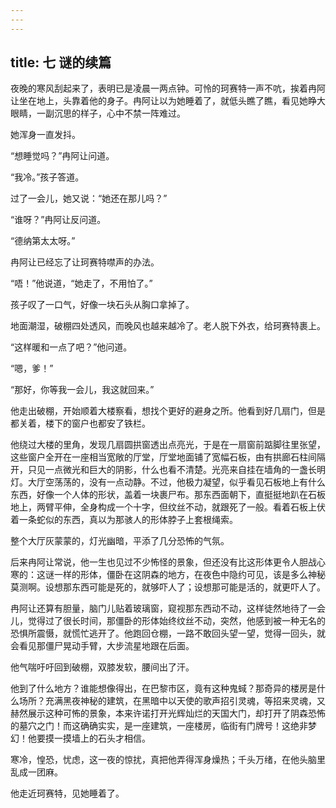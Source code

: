 ```yaml
---
---
---
```

title: 七 谜的续篇
---





夜晚的寒风刮起来了，表明已是凌晨一两点钟。可怜的珂赛特一声不吭，挨着冉阿让坐在地上，头靠着他的身子。冉阿让以为她睡着了，就低头瞧了瞧，看见她睁大眼睛，一副沉思的样子，心中不禁一阵难过。

她浑身一直发抖。

“想睡觉吗？”冉阿让问道。

“我冷。”孩子答道。

过了一会儿，她又说：“她还在那儿吗？”

“谁呀？”冉阿让反问道。

“德纳第太太呀。”

冉阿让已经忘了让珂赛特噤声的办法。

“唔！”他说道，“她走了，不用怕了。”

孩子叹了一口气，好像一块石头从胸口拿掉了。

地面潮湿，破棚四处透风，而晚风也越来越冷了。老人脱下外衣，给珂赛特裹上。

“这样暖和一点了吧？”他问道。

“嗯，爹！”

“那好，你等我一会儿，我这就回来。”

他走出破棚，开始顺着大楼察看，想找个更好的避身之所。他看到好几扇门，但是都关着，楼下的窗户也都安了铁栏。

他绕过大楼的里角，发现几扇圆拱窗透出点亮光，于是在一扇窗前踮脚往里张望，这些窗户全开在一座相当宽敞的厅堂，厅堂地面铺了宽幅石板，由有拱廊石柱间隔开，只见一点微光和巨大的阴影，什么也看不清楚。光亮来自挂在墙角的一盏长明灯。大厅空荡荡的，没有一点动静。不过，他极力凝望，似乎看见石板地上有什么东西，好像一个人体的形状，盖着一块裹尸布。那东西面朝下，直挺挺地趴在石板地上，两臂平伸，全身构成一个十字，但纹丝不动，就跟死了一般。看着石板上伏着一条蛇似的东西，真以为那骇人的形体脖子上套根绳索。

整个大厅灰蒙蒙的，灯光幽暗，平添了几分恐怖的气氛。

后来冉阿让常说，他一生也见过不少怖怪的景象，但还没有比这形体更令人胆战心寒的：这谜一样的形体，僵卧在这阴森的地方，在夜色中隐约可见，该是多么神秘莫测啊。设想那东西可能是死的，就够吓人了；设想那可能是活的，就更吓人了。

冉阿让还算有胆量，脑门儿贴着玻璃窗，窥视那东西动不动，这样徒然地待了一会儿，觉得过了很长时间，那僵卧的形体始终纹丝不动，突然，他感到被一种无名的恐惧所震慑，就慌忙逃开了。他跑回仓棚，一路不敢回头望一望，觉得一回头，就会看见那僵尸晃动手臂，大步流星地跟在后面。



他气喘吁吁回到破棚，双膝发软，腰间出了汗。

他到了什么地方？谁能想像得出，在巴黎市区，竟有这种鬼蜮？那奇异的楼房是什么场所？充满黑夜神秘的建筑，在黑暗中以天使的歌声招引灵魂，等招来灵魂，又赫然展示这种可怖的景象，本来许诺打开光辉灿烂的天国大门，却打开了阴森恐怖的墓穴之门！而这确确实实，是一座建筑，一座楼房，临街有门牌号！这绝非梦幻！他要摸一摸墙上的石头才相信。

寒冷，惶恐，忧虑，这一夜的惊扰，真把他弄得浑身燥热；千头万绪，在他头脑里乱成一团麻。

他走近珂赛特，见她睡着了。
